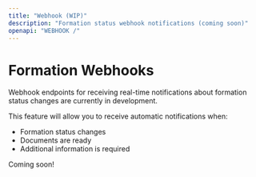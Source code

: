 ```yaml
---
title: "Webhook (WIP)"
description: "Formation status webhook notifications (coming soon)"
openapi: "WEBHOOK /"
---
```


# Formation Webhooks

Webhook endpoints for receiving real-time notifications about formation status changes are currently in development.

This feature will allow you to receive automatic notifications when:

- Formation status changes
- Documents are ready
- Additional information is required

Coming soon!

